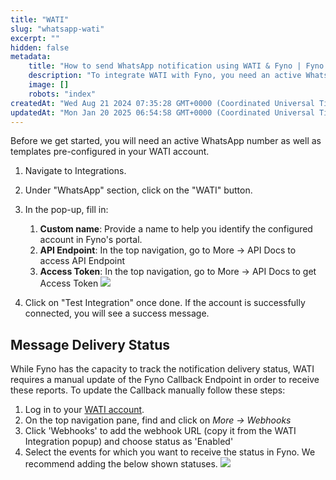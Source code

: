 ```yaml
---
title: "WATI"
slug: "whatsapp-wati"
excerpt: ""
hidden: false
metadata:
    title: "How to send WhatsApp notification using WATI & Fyno | Fyno Documentation"
    description: "To integrate WATI with Fyno, you need an active WhatsApp number and pre-configured templates in your WATI account. Follow the steps to fill in the required details, test the integration, and manually update the Fyno Callback Endpoint in WATI to track message delivery status."
    image: []
    robots: "index"
createdAt: "Wed Aug 21 2024 07:35:28 GMT+0000 (Coordinated Universal Time)"
updatedAt: "Mon Jan 20 2025 06:54:58 GMT+0000 (Coordinated Universal Time)"
---
```


Before we get started, you will need an active WhatsApp number as well as templates pre-configured in your WATI account.

1. Navigate to Integrations.
2. Under "WhatsApp" section, click on the "WATI" button.
3. In the pop-up, fill in:

    1. **Custom name**: Provide a name to help you identify the configured account in Fyno's portal.
    2. **API Endpoint**: In the top navigation, go to More -> API Docs to access API Endpoint
    3. **Access Token**: In the top navigation, go to More -> API Docs to get Access Token
       ![](https://fynodocs.s3.ap-south-1.amazonaws.com/images/whatsapp_wati_apikey.png)

4. Click on "Test Integration" once done. If the account is successfully connected, you will see a success message.

## Message Delivery Status

While Fyno has the capacity to track the notification delivery status, WATI requires a manual update of the Fyno Callback Endpoint in order to receive these reports. To update the Callback manually follow these steps:

1. Log in to your [WATI account](https://app.wati.io/).
2. On the top navigation pane, find and click on _More -> Webhooks_
3. Click 'Webhooks' to add the webhook URL (copy it from the WATI Integration popup) and choose status as 'Enabled'
4. Select the events for which you want to receive the status in Fyno. We recommend adding the below shown statuses.
   ![](https://fynodocs.s3.ap-south-1.amazonaws.com/images/whatsapp_wati_callback.png)
